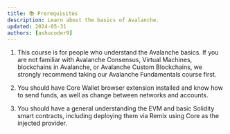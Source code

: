```yaml
---
title: 📚 Prerequisites
description: Learn about the basics of Avalanche.
updated: 2024-05-31
authors: [ashucoder9]
---
```


1. This course is for people who understand the Avalanche basics. If you are not familiar with Avalanche Consensus, Virtual Machines, blockchains in Avalanche, or Avalanche Custom Blockchains, we strongly recommend taking our Avalanche Fundamentals course first.

2. You should have Core Wallet browser extension installed and know how to send funds, as well as change between networks and accounts.

3. You should have a general understanding the EVM and basic Solidity smart contracts, including deploying them via Remix using Core as the injected provider.
